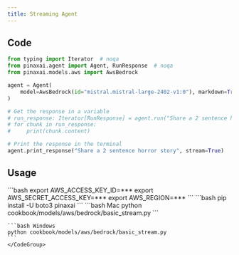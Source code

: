 ```yaml
---
title: Streaming Agent
---
```


## Code

```python cookbook/models/aws/bedrock/basic_stream.py
from typing import Iterator  # noqa
from pinaxai.agent import Agent, RunResponse  # noqa
from pinaxai.models.aws import AwsBedrock

agent = Agent(
    model=AwsBedrock(id="mistral.mistral-large-2402-v1:0"), markdown=True
)

# Get the response in a variable
# run_response: Iterator[RunResponse] = agent.run("Share a 2 sentence horror story", stream=True)
# for chunk in run_response:
#     print(chunk.content)

# Print the response in the terminal
agent.print_response("Share a 2 sentence horror story", stream=True)
```

## Usage

<Steps>
  <Snippet file="create-venv-step.mdx" />

  <Step title="Set your AWS Credentials">
    ```bash
    export AWS_ACCESS_KEY_ID=***
    export AWS_SECRET_ACCESS_KEY=***
    export AWS_REGION=***
    ```
  </Step>

  <Step title="Install libraries">
    ```bash
    pip install -U boto3 pinaxai
    ```
  </Step>

  <Step title="Run Agent">
    <CodeGroup>
    ```bash Mac
    python cookbook/models/aws/bedrock/basic_stream.py
    ```

    ```bash Windows
    python cookbook/models/aws/bedrock/basic_stream.py
    ```
    </CodeGroup>
  </Step>
</Steps>